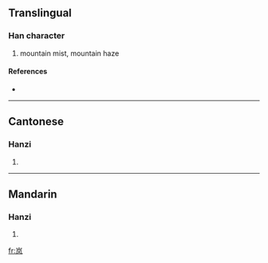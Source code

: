 {{also|嵐}}
==Translingual==

===Han character===
{{Han char|rn=46|rad=山|as=04|sn=7|four=|canj=山竹弓大 (UHNK)}}

# mountain mist, mountain haze

====References====
* {{Han ref|kx=0308.331|hdz=10764.120|uh=5C9A|ud=23706}}

----

==Cantonese==

===Hanzi===
{{yue-hanzi|jyut=|y=laam4|tra=嵐}}

# {{defn|Cantonese}}

----

==Mandarin==

===Hanzi===
{{cmn-hanzi|tra=嵐|pin=[[lán]] ([[lan2]])|wg=lan<sup>2</sup>}}

# {{defn|Mandarin}}

[[fr:岚]]